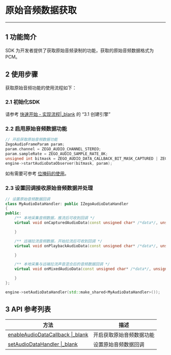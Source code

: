 # 原始音频数据获取

- - -

## 1 功能简介

SDK 为开发者提供了获取原始音频录制的功能，获取的原始音频数据格式为 PCM。

## 2 使用步骤

获取原始音频功能的使用流程如下：

### 2.1 初始化SDK

请参考 [快速开始 - 实现流程\|_blank](7633#3_1) 的 “3.1 创建引擎”

### 2.2 启用原始音频数据功能

```C++
// 开启获取原始音频数据功能
ZegoAudioFrameParam param;
param.channel = ZEGO_AUDIO_CHANNEL_STEREO;
param.sampleRate = ZEGO_AUDIO_SAMPLE_RATE_8K;
unsigned int bitmask = ZEGO_AUDIO_DATA_CALLBACK_BIT_MASK_CAPTURED | ZEGO_AUDIO_DATA_CALLBACK_BIT_MASK_PLAYBACK;
engine->startAudioDataObserver(bitmask, param);
```
<div class="mk-hint">

如有需要可参考 [位掩码的使用](#8663)。
</div>

### 2.3 设置回调接收原始音频数据并处理

```C++
// 设置原始音频数据回调
class MyAudioDataHandler: public IZegoAudioDataHandler
{
public:
    /** 本地采集音频数据，推流后可收到回调 */
    virtual void onCapturedAudioData(const unsigned char* /*data*/, unsigned int /*dataLength*/, ZegoAudioFrameParam /*param*/) {

    }

    /** 远端拉流音频数据，开始拉流后可收到回调 */
    virtual void onPlaybackAudioData(const unsigned char* /*data*/, unsigned int /*dataLength*/, ZegoAudioFrameParam /*param*/) {

    }

    /** 本地采集与远端拉流声音混合后的音频数据回调 */
    virtual void onMixedAudioData(const unsigned char* /*data*/, unsigned int /*dataLength*/, ZegoAudioFrameParam /*param*/) {

    }
};

engine->setAudioDataHandler(std::make_shared<MyAudioDataHandler>());
```

## 3 API 参考列表

| 方法 | 描述 |
|-------|--------|
| [enableAudioDataCallback \|_blank](/zh/api?doc=Express_Video_SDK_API~CPP_windows~class~zego-express-i-zego-express-engine#enable-audio-data-callback) | 开启获取原始音频数据功能 |
| [setAudioDataHandler \|_blank](/zh/api?doc=Express_Video_SDK_API~CPP_windows~class~zego-express-i-zego-express-engine#set-audio-data-handler) | 设置原始音频数据回调 |

